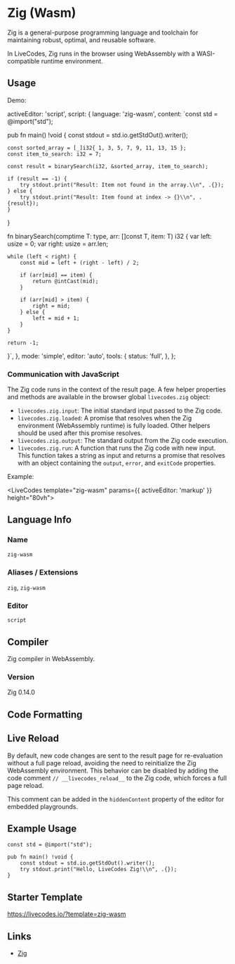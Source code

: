 # Zig (Wasm)

Zig is a general-purpose programming language and toolchain for maintaining robust, optimal, and reusable software.

In LiveCodes, Zig runs in the browser using WebAssembly with a WASI-compatible runtime environment.

## Usage

Demo:

  activeEditor: 'script',
  script: {
    language: 'zig-wasm',
    content: `const std = @import("std");

pub fn main() !void {
    const stdout = std.io.getStdOut().writer();
    
    const sorted_array = [_]i32{ 1, 3, 5, 7, 9, 11, 13, 15 };
    const item_to_search: i32 = 7;

    const result = binarySearch(i32, &sorted_array, item_to_search);

    if (result == -1) {
        try stdout.print("Result: Item not found in the array.\\n", .{});
    } else {
        try stdout.print("Result: Item found at index -> {}\\n", .{result});
    }
}

fn binarySearch(comptime T: type, arr: []const T, item: T) i32 {
    var left: usize = 0;
    var right: usize = arr.len;
    
    while (left < right) {
        const mid = left + (right - left) / 2;
        
        if (arr[mid] == item) {
            return @intCast(mid);
        }
        
        if (arr[mid] > item) {
            right = mid;
        } else {
            left = mid + 1;
        }
    }
    
    return -1;
}`,
  },
  mode: 'simple',
  editor: 'auto',
  tools: {
    status: 'full',
  },
};

<LiveCodes config={zigConfig}></LiveCodes>

### Communication with JavaScript

The Zig code runs in the context of the result page. A few helper properties and methods are available in the browser global `livecodes.zig` object:

- `livecodes.zig.input`: The initial standard input passed to the Zig code.
- `livecodes.zig.loaded`: A promise that resolves when the Zig environment (WebAssembly runtime) is fully loaded. Other helpers should be used after this promise resolves.
- `livecodes.zig.output`: The standard output from the Zig code execution.
- `livecodes.zig.run`: A function that runs the Zig code with new input. This function takes a string as input and returns a promise that resolves with an object containing the `output`, `error`, and `exitCode` properties.

Example:

<LiveCodes template="zig-wasm" params={{ activeEditor: 'markup' }} height="80vh"></LiveCodes>

## Language Info

### Name

`zig-wasm`

### Aliases / Extensions

`zig`, `zig-wasm`

### Editor

`script`

## Compiler

Zig compiler in WebAssembly.

### Version

Zig 0.14.0

## Code Formatting


## Live Reload

By default, new code changes are sent to the result page for re-evaluation without a full page reload, avoiding the need to reinitialize the Zig WebAssembly environment. This behavior can be disabled by adding the code comment `// __livecodes_reload__` to the Zig code, which forces a full page reload.

This comment can be added in the `hiddenContent` property of the editor for embedded playgrounds.

## Example Usage

```zig
const std = @import("std");

pub fn main() !void {
    const stdout = std.io.getStdOut().writer();
    try stdout.print("Hello, LiveCodes Zig!\\n", .{});
}
```

## Starter Template

https://livecodes.io/?template=zig-wasm

## Links

- [Zig](https://ziglang.org/)